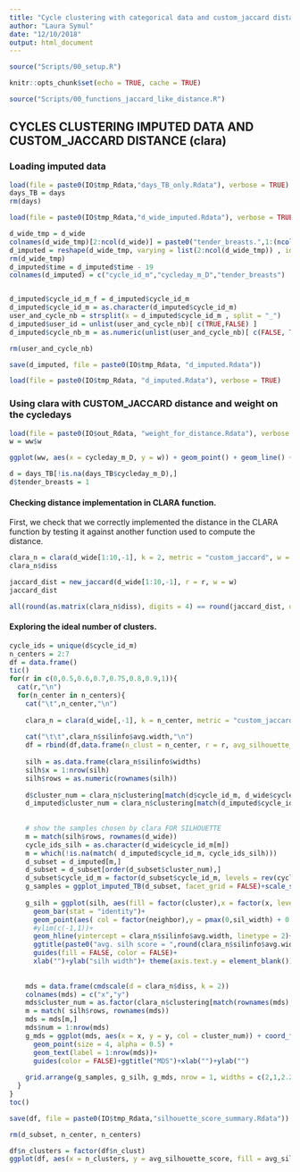 ```yaml
---
title: "Cycle clustering with categorical data and custom_jaccard distance - Exploring ideal number of clusters"
author: "Laura Symul"
date: "12/10/2018"
output: html_document
---
```




```r
source("Scripts/00_setup.R")
```



```r
knitr::opts_chunk$set(echo = TRUE, cache = TRUE)
```


```r
source("Scripts/00_functions_jaccard_like_distance.R")
```




##  CYCLES CLUSTERING IMPUTED DATA AND CUSTOM_JACCARD DISTANCE (clara)


### Loading imputed data


```r
load(file = paste0(IO$tmp_Rdata,"days_TB_only.Rdata"), verbose = TRUE)
days_TB = days
rm(days)
```

```r

load(file = paste0(IO$tmp_Rdata,"d_wide_imputed.Rdata"), verbose = TRUE)

```

```r
d_wide_tmp = d_wide
colnames(d_wide_tmp)[2:ncol(d_wide)] = paste0("tender_breasts.",1:(ncol(d_wide)-1))
d_imputed = reshape(d_wide_tmp, varying = list(2:ncol(d_wide_tmp)) , idvar = "cycle_id_m", direction = "long")
rm(d_wide_tmp)
d_imputed$time = d_imputed$time - 19
colnames(d_imputed) = c("cycle_id_m","cycleday_m_D","tender_breasts")


d_imputed$cycle_id_m_f = d_imputed$cycle_id_m
d_imputed$cycle_id_m = as.character(d_imputed$cycle_id_m)
user_and_cycle_nb = strsplit(x = d_imputed$cycle_id_m , split = "_")
d_imputed$user_id = unlist(user_and_cycle_nb)[ c(TRUE,FALSE) ]
d_imputed$cycle_nb_m = as.numeric(unlist(user_and_cycle_nb)[ c(FALSE, TRUE) ])

rm(user_and_cycle_nb)

save(d_imputed, file = paste0(IO$tmp_Rdata, "d_imputed.Rdata"))
```



```r
load(file = paste0(IO$tmp_Rdata, "d_imputed.Rdata"), verbose = TRUE)
```



### Using clara with CUSTOM_JACCARD distance and weight on the cycledays


```r

load(file = paste0(IO$out_Rdata, "weight_for_distance.Rdata"), verbose = TRUE)
w = ww$w

ggplot(ww, aes(x = cycleday_m_D, y = w)) + geom_point() + geom_line() + scale_x_continuous(breaks = par$x.axis)+ ylim(c(0,1))
```

```r
d = days_TB[!is.na(days_TB$cycleday_m_D),]
d$tender_breasts = 1
```


#### Checking distance implementation in CLARA function.

First, we check that we correctly implemented the distance in the CLARA function by testing it against another function used to compute the distance.


```r

clara_n = clara(d_wide[1:10,-1], k = 2, metric = "custom_jaccard", w = w, cjratio = r)
clara_n$diss

jaccard_dist = new_jaccard(d_wide[1:10,-1], r = r, w = w)
jaccard_dist

all(round(as.matrix(clara_n$diss), digits = 4) == round(jaccard_dist, digits = 4))

```




#### Exploring the ideal number of clusters.


```r
cycle_ids = unique(d$cycle_id_m)
n_centers = 2:7
df = data.frame()
tic()
for(r in c(0,0.5,0.6,0.7,0.75,0.8,0.9,1)){
  cat(r,"\n")
  for(n_center in n_centers){
    cat("\t",n_center,"\n")
    
    clara_n = clara(d_wide[,-1], k = n_center, metric = "custom_jaccard", w = w, cjratio = r)
    
    cat("\t\t",clara_n$silinfo$avg.width,"\n")
    df = rbind(df,data.frame(n_clust = n_center, r = r, avg_silhouette_score = clara_n$silinfo$avg.width))
    
    silh = as.data.frame(clara_n$silinfo$widths)
    silh$x = 1:nrow(silh)
    silh$rows = as.numeric(rownames(silh))
    
    d$cluster_num = clara_n$clustering[match(d$cycle_id_m, d_wide$cycle_id_m)]
    d_imputed$cluster_num = clara_n$clustering[match(d_imputed$cycle_id_m, d_wide$cycle_id_m)]
    
    
    # show the samples chosen by clara FOR SILHOUETTE
    m = match(silh$rows, rownames(d_wide))
    cycle_ids_silh = as.character(d_wide$cycle_id_m[m])
    m = which(!is.na(match( d_imputed$cycle_id_m, cycle_ids_silh)))
    d_subset = d_imputed[m,]
    d_subset = d_subset[order(d_subset$cluster_num),]
    d_subset$cycle_id_m = factor(d_subset$cycle_id_m, levels = rev(cycle_ids_silh))
    g_samples = ggplot_imputed_TB(d_subset, facet_grid = FALSE)+scale_size(range = c(2,2)) + ggtitle(paste0("r = ",r))
    
    g_silh = ggplot(silh, aes(fill = factor(cluster),x = factor(x, levels =rev(x)), y = sil_width)) + coord_flip()+
      geom_bar(stat = "identity")+
      geom_point(aes( col = factor(neighbor),y = pmax(0,sil_width) + 0.025), size = 3)+
      #ylim(c(-1,1))+
      geom_hline(yintercept = clara_n$silinfo$avg.width, linetype = 2)+ 
      ggtitle(paste0("avg. silh score = ",round(clara_n$silinfo$avg.width,digits = 3)))+
      guides(fill = FALSE, color = FALSE)+
      xlab("")+ylab("silh width")+ theme(axis.text.y = element_blank())
    
    
    mds = data.frame(cmdscale(d = clara_n$diss, k = 2))
    colnames(mds) = c("x","y")
    mds$cluster_num = as.factor(clara_n$clustering[match(rownames(mds), names(clara_n$clustering))])
    m = match( silh$rows, rownames(mds))
    mds = mds[m,]
    mds$num = 1:nrow(mds)
    g_mds = ggplot(mds, aes(x = x, y = y, col = cluster_num)) + coord_fixed()+
      geom_point(size = 4, alpha = 0.5) + 
      geom_text(label = 1:nrow(mds))+
      guides(color = FALSE)+ggtitle("MDS")+xlab("")+ylab("")
    
    grid.arrange(g_samples, g_silh, g_mds, nrow = 1, widths = c(2,1,2.2))
  }
}
toc()

save(df, file = paste0(IO$tmp_Rdata,"silhouette_score_summary.Rdata"))

rm(d_subset, n_center, n_centers)
```



```r

df$n_clusters = factor(df$n_clust)
ggplot(df, aes(x = n_clusters, y = avg_silhouette_score, fill = avg_silhouette_score)) + geom_bar(stat = "identity")+ facet_grid(r ~ .)

```





